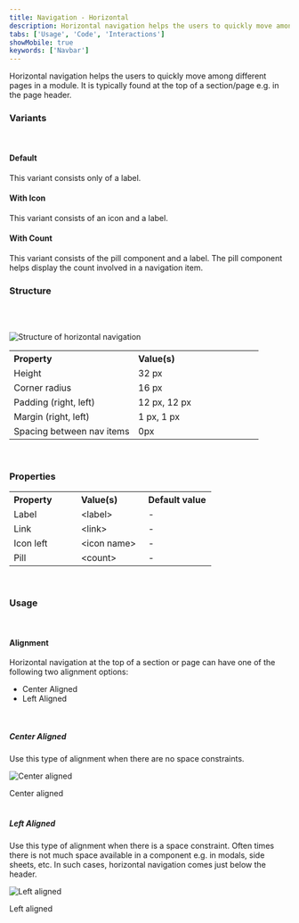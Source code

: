 ```yaml
---
title: Navigation - Horizontal
description: Horizontal navigation helps the users to quickly move among different pages in a module.
tabs: ['Usage', 'Code', 'Interactions']
showMobile: true
keywords: ['Navbar']
---
```


Horizontal navigation helps the users to quickly move among different pages in a module. It is typically found at the top of a section/page e.g. in the page header.

### Variants
<br/>

#### Default

This variant consists only of a label.

<Preview name='components-horizontalnav-variants-default-horizontal-nav--default-horizontal-nav'/>

#### With Icon

This variant consists of an icon and a label.

<Preview name='components-horizontalnav-variants-with-icon--with-icon'/>

#### With Count

This variant consists of the pill component and a label. The pill component helps display the count involved in a navigation item.

<Preview name='components-horizontalnav-variants-with-count--with-count'/>

### Structure
<br/>
<br/>

![Structure of horizontal navigation](./images/horizontalnav-structure.png)
<br/>

<table style="width: 100%">
 <tbody>
   <tr>
     <th style="width:50%; text-align: left;">Property</th>
     <th style="width:50%; text-align: left;">Value(s)</th>
   </tr>
   <tr style="vertical-align: top">
     <td>Height</td>
     <td> 32 px </td>
   </tr>
   <tr style="vertical-align: top">
     <td>Corner radius</td>
     <td> 16 px </td>
   </tr>
   <tr style="vertical-align: top">
     <td>Padding (right, left)</td>
     <td> 12 px, 12 px</td>
   </tr>
   <tr style="vertical-align: top">
     <td>Margin (right, left)</td>
     <td> 1 px, 1 px</td>
   </tr>
   <tr style="vertical-align: top">
      <td>Spacing between nav items</td>
      <td>0px</td>
   </tr>
 </tbody>
</table>
<br/>

### Properties
<table style="width: 100%">
  <tbody>
    <tr>
      <th style="width:33%; text-align: left;">Property</th>
      <th style="width:33%; text-align: left;">Value(s)</th>
      <th style="width:33%; text-align: left;">Default value</th>
    </tr>
    <tr style="vertical-align: top">
      <td>Label</td>
      <td>&#60;label&#62;</td>
      <td>-</td>
    </tr>
    <tr style="vertical-align: top">
      <td>Link</td>
      <td>&#60;link&#62;</td>
      <td>-</td>
    </tr>
    <tr style="vertical-align: top">
      <td>Icon left</td>
      <td>&#60;icon name&#62;</td>
      <td>-</td>
    </tr>
    <tr style="vertical-align: top">
      <td>Pill</td>
      <td>&#60;count&#62;</td>
      <td>-</td>
    </tr>
  </tbody>
</table>
<br/>

### Usage

<br/>

#### Alignment

Horizontal navigation at the top of a section or page can have one of the following two alignment options:

-   Center Aligned
-   Left Aligned

<br/>

##### Center Aligned

Use this type of alignment when there are no space constraints.

![Center aligned](./images/navigationhoriz-1.png)
<Caption> Center aligned </Caption>

<br/>
<br/>

##### Left Aligned

Use this type of alignment when there is a space constraint. Often times there is not much space available in a component e.g. in modals, side sheets, etc. In such cases, horizontal navigation comes just below the header.

<Preview name='components-horizontalnav-left-aligned--left-aligned'/>

![Left aligned](./images/navigationhoriz-2.png)
<Caption> Left aligned </Caption>

<br/>
<br/>
